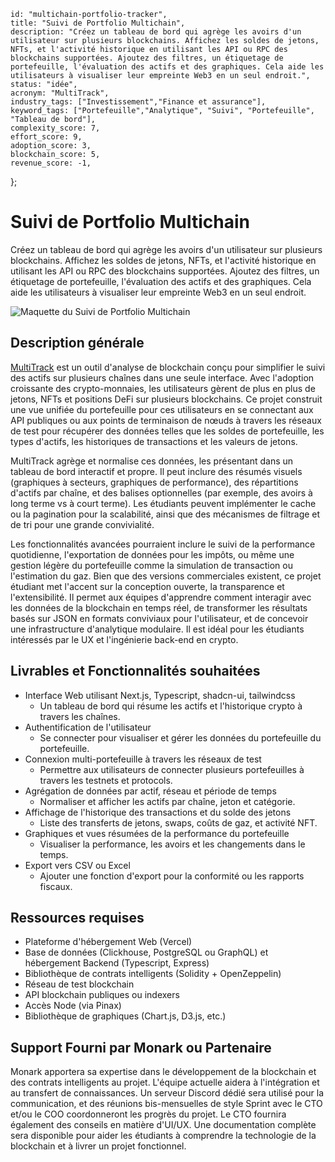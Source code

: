     id: "multichain-portfolio-tracker",
    title: "Suivi de Portfolio Multichain",
    description: "Créez un tableau de bord qui agrège les avoirs d'un utilisateur sur plusieurs blockchains. Affichez les soldes de jetons, NFTs, et l'activité historique en utilisant les API ou RPC des blockchains supportées. Ajoutez des filtres, un étiquetage de portefeuille, l'évaluation des actifs et des graphiques. Cela aide les utilisateurs à visualiser leur empreinte Web3 en un seul endroit.",
    status: "idée",
    acronym: "MultiTrack",
    industry_tags: ["Investissement","Finance et assurance"], 
    keyword_tags: ["Portefeuille","Analytique", "Suivi", "Portefeuille", "Tableau de bord"],
    complexity_score: 7,
    effort_score: 9,
    adoption_score: 3,
    blockchain_score: 5,
    revenue_score: -1,
};

# Suivi de Portfolio Multichain

Créez un tableau de bord qui agrège les avoirs d'un utilisateur sur plusieurs blockchains. Affichez les soldes de jetons, NFTs, et l'activité historique en utilisant les API ou RPC des blockchains supportées. Ajoutez des filtres, un étiquetage de portefeuille, l'évaluation des actifs et des graphiques. Cela aide les utilisateurs à visualiser leur empreinte Web3 en un seul endroit.

![Maquette du Suivi de Portfolio Multichain](/images/project/multichain-portfolio-tracker.jpg)

## Description générale

[MultiTrack](https://multitrack.monark.io) est un outil d'analyse de blockchain conçu pour simplifier le suivi des actifs sur plusieurs chaînes dans une seule interface. Avec l'adoption croissante des crypto-monnaies, les utilisateurs gèrent de plus en plus de jetons, NFTs et positions DeFi sur plusieurs blockchains. Ce projet construit une vue unifiée du portefeuille pour ces utilisateurs en se connectant aux API publiques ou aux points de terminaison de nœuds à travers les réseaux de test pour récupérer des données telles que les soldes de portefeuille, les types d'actifs, les historiques de transactions et les valeurs de jetons.

MultiTrack agrège et normalise ces données, les présentant dans un tableau de bord interactif et propre. Il peut inclure des résumés visuels (graphiques à secteurs, graphiques de performance), des répartitions d'actifs par chaîne, et des balises optionnelles (par exemple, des avoirs à long terme vs à court terme). Les étudiants peuvent implémenter le cache ou la pagination pour la scalabilité, ainsi que des mécanismes de filtrage et de tri pour une grande convivialité.

Les fonctionnalités avancées pourraient inclure le suivi de la performance quotidienne, l'exportation de données pour les impôts, ou même une gestion légère du portefeuille comme la simulation de transaction ou l'estimation du gaz. Bien que des versions commerciales existent, ce projet étudiant met l'accent sur la conception ouverte, la transparence et l'extensibilité. Il permet aux équipes d'apprendre comment interagir avec les données de la blockchain en temps réel, de transformer les résultats basés sur JSON en formats conviviaux pour l'utilisateur, et de concevoir une infrastructure d'analytique modulaire. Il est idéal pour les étudiants intéressés par le UX et l'ingénierie back-end en crypto.

## Livrables et Fonctionnalités souhaitées

- Interface Web utilisant Next.js, Typescript, shadcn-ui, tailwindcss
    - Un tableau de bord qui résume les actifs et l'historique crypto à travers les chaînes.
- Authentification de l'utilisateur 
    - Se connecter pour visualiser et gérer les données du portefeuille du portefeuille.
- Connexion multi-portefeuille à travers les réseaux de test
    - Permettre aux utilisateurs de connecter plusieurs portefeuilles à travers les testnets et protocols.
- Agrégation de données par actif, réseau et période de temps
    - Normaliser et afficher les actifs par chaîne, jeton et catégorie.
- Affichage de l'historique des transactions et du solde des jetons
    - Liste des transferts de jetons, swaps, coûts de gaz, et activité NFT.
- Graphiques et vues résumées de la performance du portefeuille
    - Visualiser la performance, les avoirs et les changements dans le temps.
- Export vers CSV ou Excel
    - Ajouter une fonction d'export pour la conformité ou les rapports fiscaux.

## Ressources requises

- Plateforme d'hébergement Web (Vercel)
- Base de données (Clickhouse, PostgreSQL ou GraphQL) et hébergement Backend (Typescript, Express)
- Bibliothèque de contrats intelligents (Solidity + OpenZeppelin)
- Réseau de test blockchain
- API blockchain publiques ou indexers
- Accès Node (via Pinax)
- Bibliothèque de graphiques (Chart.js, D3.js, etc.)

## Support Fourni par Monark ou Partenaire

Monark apportera sa expertise dans le développement de la blockchain et des contrats intelligents au projet. L'équipe actuelle aidera à l'intégration et au transfert de connaissances. Un serveur Discord dédié sera utilisé pour la communication, et des réunions bis-mensuelles de style Sprint avec le CTO et/ou le COO coordonneront les progrès du projet. Le CTO fournira également des conseils en matière d'UI/UX. Une documentation complète sera disponible pour aider les étudiants à comprendre la technologie de la blockchain et à livrer un projet fonctionnel.